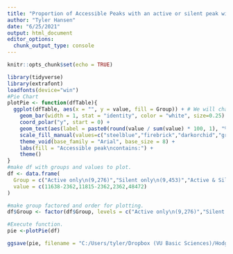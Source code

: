 ```yaml
---
title: "Proportion of Accessible Peaks with an active or silent peak within them"
author: "Tyler Hansen"
date: "6/25/2021"
output: html_document
editor_options: 
  chunk_output_type: console
---
```


```r
knitr::opts_chunk$set(echo = TRUE)
```

```r
library(tidyverse)
library(extrafont)
loadfonts(device="win")
#Pie Chart
plotPie <- function(dfTable){
  ggplot(dfTable, aes(x = "", y = value, fill = Group)) + # We will change coordinates to polar two lines down. No x needed
    geom_bar(width = 1, stat = "identity", color = "white", size=0.25) + # Pie chart based off bar base 
    coord_polar("y", start = 0) +
    geom_text(aes(label = paste0(round(value / sum(value) * 100, 1), "%")), position = position_stack(vjust = 0.5), size = 3, family="Arial") + # Label w/ %'s
    scale_fill_manual(values=c("steelblue","firebrick","darkorchid","gray")) +
    theme_void(base_family = "Arial", base_size = 8) +
    labs(fill = "Accessible peak\ncontains:") +
    theme()
}
#make df with groups and values to plot. 
df <- data.frame(
  Group = c("Active only\n(9,276)","Silent only\n(9,453)","Active & Silent\n(2,362)", "No overlap\n(48,472)"),
  value = c(11638-2362,11815-2362,2362,48472)
)

#make group factored and order for plotting. 
df$Group <- factor(df$Group, levels = c("Active only\n(9,276)","Silent only\n(9,453)","Active & Silent\n(2,362)", "No overlap\n(48,472)"))

#Execute function.
pie <-plotPie(df)

ggsave(pie, filename = "C:/Users/tyler/Dropbox (VU Basic Sciences)/Hodges Lab/Results and Data/Bioinformatics/ATAC-STARR_analysis/3_Accre_Local/ATAC-STARR/results/activity/GM12878inGM12878_piechart_accessible-regions.pdf", device = cairo_pdf, width=4, height=2.5)

```


